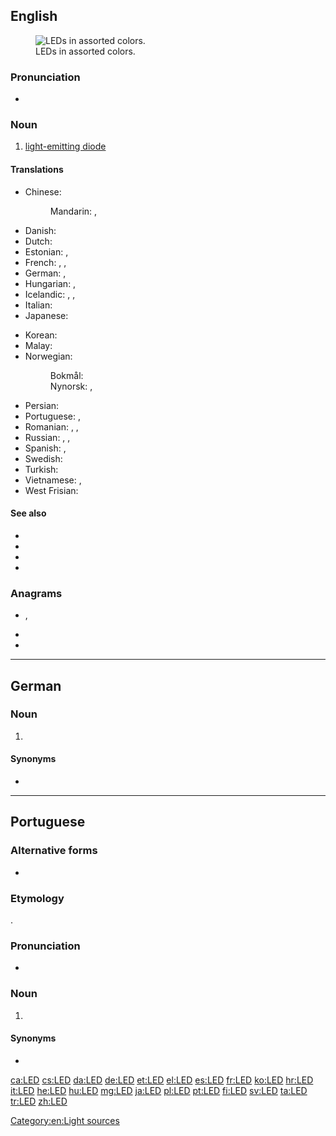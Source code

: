 {{also|led|leð}}
==English==
{{wikipedia}}
[[File:LEDs.jpg|thumb|right|LEDs in assorted colors.]]

===Pronunciation===
* {{IPA|/ɛl.iː.ˈdiː/|/lɛd/|lang=en}}

===Noun===
{{en-noun}}

# [[light-emitting diode]]

====Translations====
{{trans-top|light-emitting diode}}
* Chinese:
*: Mandarin: {{t+|cmn|發光二極管|sc=Hani}}, {{t+|cmn|发光二极管|tr=fāguāng èrjíguǎn|sc=Hani}}
* Danish: {{t|da|lysdiode|c}}
* Dutch: {{t+|nl|led|m}}
* Estonian: {{t+|et|valgusdiood}}, {{t+|et|LED}}
* French: {{t+|fr|diode électroluminescente|f}}, {{t+|fr|DEL|f}}, {{t+|fr|LED|f}}
* German: {{t+|de|LED|f}}, {{t+|de|Leuchtdiode|f}}
* Hungarian: {{t+|hu|LED}}, {{t|hu|fénykibocsátó dióda}}
* Icelandic: {{t|is|ljósdíóða|f}}, {{t|is|ljóstvistur|m}}, {{t|is|ljóstvískaut|n}}
* Italian: {{t+|it|LED|m}}
* Japanese: {{t|ja|発光ダイオード|tr=hakkō daiōdo|sc=Jpan}}
{{trans-mid}}
* Korean: {{t|ko|발광 다이오드|sc=Kore}}
* Malay: {{t|ms|diod pemancar cahaya}}
* Norwegian: 
*: Bokmål: {{t|nb|lysdiode|m}}
*: Nynorsk: {{t|nn|lysdiode|m}}, {{t|nn|ljosdiode|m}}
* Persian: {{t|fa|ال‌ای‌دی|tr=el-i-di|sc=fa-Arab}}
* Portuguese: {{t+|pt|LED|m}}, {{t|pt|díodo emissor de luz|m}}
* Romanian: {{t|ro|diodă luminoasă|f}}, {{t|ro|LED|n}}, {{t|ro|diodă emitentă de lumină|f}}
* Russian: {{t|ru|СД|m}}, {{t|ru|СИД|m}}, {{t+|ru|светодио́д|m}}
* Spanish: {{t|es|diodo luminoso|m}}, {{t+|es|led|m}}
* Swedish: {{t+|sv|lysdiod|c}}
* Turkish: {{t+|tr|ışık yayan ikizuç}}
* Vietnamese: {{t|vi|ống hai cực phát quang}}, {{t|vi|đèn ống hai cực}}
* West Frisian: {{t|fy|dioade-lampke|n}}
{{trans-bottom}}

====See also====
* {{l|en|CRT}}
* {{l|en|LCD}}
* {{l|en|TFT}}
* {{l|en|VDU}}

===Anagrams===
* {{l|en|del}}, {{l|en|Del}}
* {{l|en|eld}}
* {{l|en|LDE}}

[[Category:en:Light sources]]

----

==German==

===Noun===
{{de-noun|f|LED|LEDs}}

# {{l|en|LED}} {{gloss|light-emitting diode}}

====Synonyms====
* {{l|de|Leuchtdiode}}

----

==Portuguese==

===Alternative forms===
* {{l|pt|led}}

===Etymology===
{{bor|pt|en|LED}}.

===Pronunciation===
* {{a|Brazil}} {{IPA|/ˈlɛd͡ʒ/|lang=pt}}

===Noun===
{{pt-noun|m|s}}

# {{l|en|LED}} {{gloss|light-emitting diode}}

====Synonyms====
* {{l|pt|díodo emissor de luz}}

[[ca:LED]]
[[cs:LED]]
[[da:LED]]
[[de:LED]]
[[et:LED]]
[[el:LED]]
[[es:LED]]
[[fr:LED]]
[[ko:LED]]
[[hr:LED]]
[[it:LED]]
[[he:LED]]
[[hu:LED]]
[[mg:LED]]
[[ja:LED]]
[[pl:LED]]
[[pt:LED]]
[[fi:LED]]
[[sv:LED]]
[[ta:LED]]
[[tr:LED]]
[[zh:LED]]